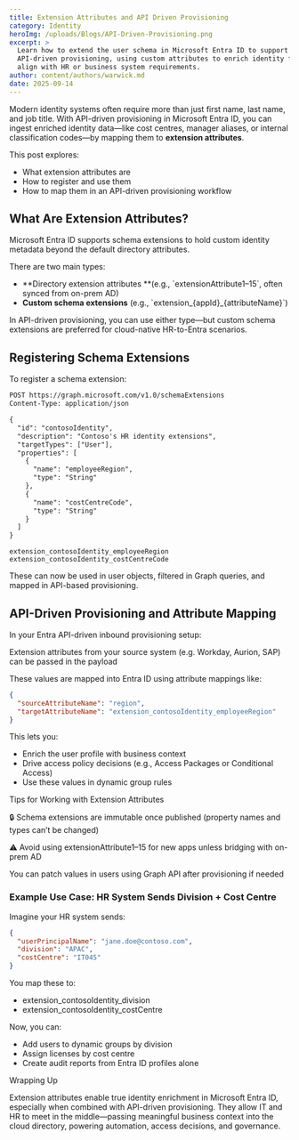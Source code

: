 ---
title: Extension Attributes and API Driven Provisioning
category: Identity
heroImg: /uploads/Blogs/API-Driven-Provisioning.png
excerpt: >
  Learn how to extend the user schema in Microsoft Entra ID to support
  API-driven provisioning, using custom attributes to enrich identity flows and
  align with HR or business system requirements.
author: content/authors/warwick.md
date: 2025-09-14
---

Modern identity systems often require more than just first name, last name, and job title. With API-driven provisioning in Microsoft Entra ID, you can ingest enriched identity data—like cost centres, manager aliases, or internal classification codes—by mapping them to **extension attributes**.

This post explores:

* What extension attributes are
* How to register and use them
* How to map them in an API-driven provisioning workflow


## What Are Extension Attributes?

Microsoft Entra ID supports schema extensions to hold custom identity metadata beyond the default directory attributes.

There are two main types:

* **Directory extension attributes **(e.g., \`extensionAttribute1–15\`, often synced from on-prem AD)
* **Custom schema extensions** (e.g., \`extension\_{appId}\_{attributeName}\`)

In API-driven provisioning, you can use either type—but custom schema extensions are preferred for cloud-native HR-to-Entra scenarios.


## &#x20;Registering Schema Extensions

To register a schema extension:

```xml
POST https://graph.microsoft.com/v1.0/schemaExtensions
Content-Type: application/json

{
  "id": "contosoIdentity",
  "description": "Contoso's HR identity extensions",
  "targetTypes": ["User"],
  "properties": [
    {
      "name": "employeeRegion",
      "type": "String"
    },
    {
      "name": "costCentreCode",
      "type": "String"
    }
  ]
}
```

```nginx
extension_contosoIdentity_employeeRegion
extension_contosoIdentity_costCentreCode
```

These can now be used in user objects, filtered in Graph queries, and mapped in API-based provisioning.

## API-Driven Provisioning and Attribute Mapping

In your Entra API-driven inbound provisioning setup:

Extension attributes from your source system (e.g. Workday, Aurion, SAP) can be passed in the payload

These values are mapped into Entra ID using attribute mappings like:

```json
{
  "sourceAttributeName": "region",
  "targetAttributeName": "extension_contosoIdentity_employeeRegion"
}

```

This lets you:

* Enrich the user profile with business context
* Drive access policy decisions (e.g., Access Packages or Conditional Access)
* Use these values in dynamic group rules

Tips for Working with Extension Attributes

🔒 Schema extensions are immutable once published (property names and types can’t be changed)

⚠️ Avoid using extensionAttribute1–15 for new apps unless bridging with on-prem AD

You can patch values in users using Graph API after provisioning if needed

### Example Use Case: HR System Sends Division + Cost Centre

Imagine your HR system sends:

```json
{
  "userPrincipalName": "jane.doe@contoso.com",
  "division": "APAC",
  "costCentre": "IT045"
}

```

You map these to:

* extension\_contosoIdentity\_division
* extension\_contosoIdentity\_costCentre

Now, you can:

* Add users to dynamic groups by division
* Assign licenses by cost centre
* Create audit reports from Entra ID profiles alone

Wrapping Up

Extension attributes enable true identity enrichment in Microsoft Entra ID, especially when combined with API-driven provisioning. They allow IT and HR to meet in the middle—passing meaningful business context into the cloud directory, powering automation, access decisions, and governance.


